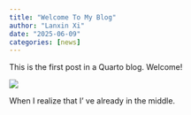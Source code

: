 ```yaml
---
title: "Welcome To My Blog"
author: "Lanxin Xi"
date: "2025-06-09"
categories: [news]
---
```


This is the first post in a Quarto blog. Welcome!

![](thumbnail.jpg)

When I realize that I' ve already in the middle.
